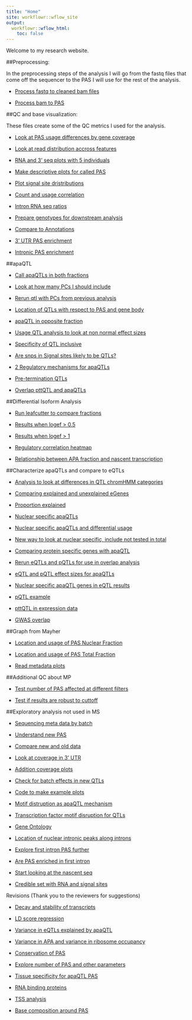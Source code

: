 ```yaml
---
title: "Home"
site: workflowr::wflow_site
output:
  workflowr::wflow_html:
    toc: false
---
```


Welcome to my research website.


##Preprocessing:

In the preprocessing steps of the analysis I will go from the fastq files that come off the sequencer to the PAS I will use for the rest of the analysis. 

* [Process fastq to cleaned bam files](fastq2bam.html)

* [Process bam to PAS](bam2pas.html) 


##QC and base visualization:

These files create some of the QC metrics I used for the analysis.

* [Look at PAS usage differences by gene coverage](PASusageQC.html) 

* [Look at read distribution accross features](Readdistagainstfeatures.html) 

* [RNA and 3' seq plots with 5 individuals](newDTplots.html) 

* [Make descriptive plots for called PAS](PASdescriptiveplots.html)  

* [Plot signal site dristributions](signalsiteanalysis.html)  

* [Count and usage correlation](corrbetweenind.html)  

* [Intron RNA seq ratios](intonRNAratio.html)

* [Prepare genotypes for downstream analysis](geno_proc.html)

* [Compare to Annotations](compareAnnotatedpas.html)  

* [3' UTR PAS enrichment](UtrPASenrichment.html)

* [Intronic PAS enrichment](IntronicPASenrichment.html)



##apaQTL  


* [Call apaQTLs in both fractions](mapapaQTL.html)  

* [Look at how many PCs I should include](choosePCs.html)

* [Rerun qtl with PCs from previous analysis](rerunQTL_changePC.html)

* [Location of QTLs with respect to PAS and gene body](QTLlocation.html)

* [apaQTL in opposite fraction](apaQTLoverlap.html)

* [Usage QTL analysis to look at non normal effect sizes](nonNormQTL.html)

* [Specificity of QTL inclusive](QTL_inclusivePASset.html)

* [Are snps in Signal sites likely to be QTLs?](snpinSS.html)

* [2 Regulatory mechanisms for apaQTLs](twoRegMech.html)

* [Pre-termination QTLs](PrematureTermQTL.html)

* [Overlap pttQTL and apaQTLs](pttgeneinAPA.html)

##Differential Isoform Analysis  

* [Run leafcutter to compare fractions](DiffIsoAnalysis.html)  

* [Results when logef > 0.5](diffiso_logef5.html)  

* [Results when logef > 1](diffuse_logef1.html) 

* [Regulatory correlation heatmap](rna_netseq_h3k12ac.html)  

* [Relationship between APA fraction and nascent transcription](nascenttranscription.html)  


##Characterize apaQTLs and compare to eQTLs 

* [Analysis to look at differences in QTL chromHMM categories](chromHHMQTL.html)  

* [Comparing explained and unexplained eGenes](exvunexpeQTL.html)  

* [Proportion explained](propeQTLs_explained.html)

* [Nuclear specific apaQTLs](NuclearSpecAPAqtl.html)

* [Nuclear specific apaQTLs and differential usage](usageNucspecapaQTLs.html)

* [New way to look at nuclear specific, include not tested in total](NuclearSpecIncludeNotTested.html)

* [Comparing protein specific genes with apaQTL](pQTLandeQTLoverlap.html)

* [Rerun eQTLs and pQTLs for use in overlap analysis](molQTL.html)

* [eQTL and pQTL effect sizes for apaQTLs](eQTLeffectNucspecapa.html)

* [Nuclear specific apaQTL genes in eQTL results](nucSpecinEQTLs.html)

* [pQTL example](pQTLexampleplot.html)

* [pttQTL in expression data](pttQTLinE.html)

* [GWAS overlap](gwasOverlap.html)


##Graph from Mayher   

* [Location and usage of PAS Nuclear Fraction](PAS_graphs.html)  

* [Location and usage of PAS Total Fraction](PAS_graphs_total.html)  

* [Read metadata plots](reads_graphs.html)

##Additional QC about MP

* [Test number of PAS affected at different filters](flagMPpas.html)

* [Test if results are robust to cuttoff](version15bpfilter.html)

##Exploratory analysis not used in MS  

* [Sequencing meta data by batch](seqmetadatanalysis.html)    

* [Understand new PAS](NewvOldPeakQC.html)  

* [Compare new and old data](recomputeusageold.html)

* [Look at coverage in 3' UTR](reads2UTR.html)  

* [Addition coverage plots](additionalCoveragePlots.html)

* [Check for batch effects in new QTLs](newQTLheatmap.html)  

* [Code to make example plots](QTLexampleplots.html)

* [Motif distruption as apaQTL mechanism](motifDisruption.html)  

* [Transcription factor motif disruption for QTLs](TF_motifdisrupt.html)

* [Gene Ontology](GO_apaQTLS.html)

* [Location of nuclear intronic peaks along introns](nucintronicanalysis.html)  

* [Explore first intron PAS further](verifyFirstintronresult.html)

* [Are PAS enriched in first intron](checkfirstintron.html)

* [Start looking at the nascent seq](nascentRNA.html)

* [Credible set with RNA and signal sites](HighCrediblePAS.html)


Revisions (Thank you to the reviewers for suggestions)  

* [Decay and stability of transcripts](decayAndStability.html)  

* [LD score regression](LDregress.html)  

* [Variance in eQTLs explained by apaQTL](varEqtl2varAPAqtl.html)   

* [Variance in APA and variance in ribosome occupancy](varAPAvarRibo.html)  

* [Conservation of PAS](ConservationPAS.html)  

* [Explore number of PAS and other parameters](ExploreNpas.html)  

* [Tissue specificity for apaQTL PAS](apaQTL_tissueSpec.html)  

* [RNA binding proteins](RNAbinding.html)  

* [TSS analysis](TSS.html)  

* [Base composition around PAS](BaseComposition.html)  


